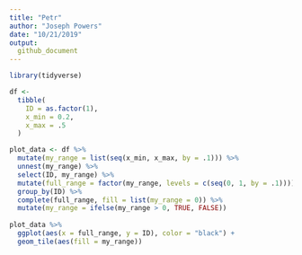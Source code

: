 ```yaml
---
title: "Petr"
author: "Joseph Powers"
date: "10/21/2019"
output:
  github_document
---
```


```r
library(tidyverse)

df <-
  tibble(
    ID = as.factor(1),
    x_min = 0.2,
    x_max = .5
  )
```

```r
plot_data <- df %>% 
  mutate(my_range = list(seq(x_min, x_max, by = .1))) %>% 
  unnest(my_range) %>% 
  select(ID, my_range) %>% 
  mutate(full_range = factor(my_range, levels = c(seq(0, 1, by = .1)))) %>% 
  group_by(ID) %>% 
  complete(full_range, fill = list(my_range = 0)) %>% 
  mutate(my_range = ifelse(my_range > 0, TRUE, FALSE))
  
plot_data %>% 
  ggplot(aes(x = full_range, y = ID), color = "black") + 
  geom_tile(aes(fill = my_range)) 
```

